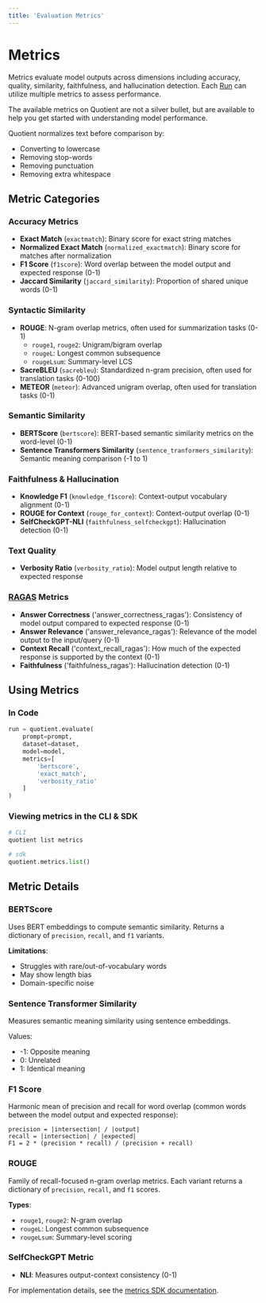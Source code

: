 ```yaml
---
title: 'Evaluation Metrics'
---
```


# Metrics

Metrics evaluate model outputs across dimensions including accuracy, quality, similarity, faithfulness, and hallucination detection. Each [Run](/evaluations) can utilize multiple metrics to assess performance.

<Tip>The available metrics on Quotient are not a silver bullet, but are available to help you get started with understanding model performance.</Tip>

<Note>
Quotient normalizes text before comparison by:

- Converting to lowercase
- Removing stop-words
- Removing punctuation
- Removing extra whitespace
</Note>

## Metric Categories

### Accuracy Metrics
- **Exact Match** (`exactmatch`): Binary score for exact string matches
- **Normalized Exact Match** (`normalized_exactmatch`): Binary score for matches after normalization
- **F1 Score** (`f1score`): Word overlap between the model output and expected response (0-1)
- **Jaccard Similarity** (`jaccard_similarity`): Proportion of shared unique words (0-1)

### Syntactic Similarity
- **ROUGE**: N-gram overlap metrics, often used for summarization tasks (0-1)
  - `rouge1`, `rouge2`: Unigram/bigram overlap
  - `rougeL`: Longest common subsequence
  - `rougeLsum`: Summary-level LCS
- **SacreBLEU** (`sacrebleu`): Standardized n-gram precision, often used for translation tasks (0-100)
- **METEOR** (`meteor`): Advanced unigram overlap, often used for translation tasks (0-1)

### Semantic Similarity
- **BERTScore** (`bertscore`): BERT-based semantic similarity metrics on the word-level (0-1)
- **Sentence Transformers Similarity** (`sentence_tranformers_similarity`): Semantic meaning comparison (-1 to 1)

### Faithfulness & Hallucination
- **Knowledge F1** (`knowledge_f1score`): Context-output vocabulary alignment (0-1)
- **ROUGE for Context** (`rouge_for_context`): Context-output overlap (0-1)
- **SelfCheckGPT-NLI** (`faithfulness_selfcheckgpt`): Hallucination detection (0-1)

### Text Quality
- **Verbosity Ratio** (`verbosity_ratio`): Model output length relative to expected response

### [RAGAS](https://github.com/explodinggradients/ragas) Metrics
- **Answer Correctness** ('answer_correctness_ragas'): Consistency of model output compared to expected response (0-1)
- **Answer Relevance** ('answer_relevance_ragas'): Relevance of the model output to the input/query (0-1)
- **Context Recall** ('context_recall_ragas'): How much of the expected response is supported by the context (0-1)
- **Faithfulness** ('faithfulness_ragas'): Hallucination detection (0-1)

## Using Metrics

### In Code
```python
run = quotient.evaluate(
    prompt=prompt,
    dataset=dataset,
    model=model,
    metrics=[
        'bertscore',
        'exact_match',
        'verbosity_ratio'
    ]
)
```

### Viewing metrics in the CLI & SDK

```bash
# CLI
quotient list metrics
```

```python
# sdk
quotient.metrics.list()
```


## Metric Details

### BERTScore
Uses BERT embeddings to compute semantic similarity. Returns a dictionary of `precision`, `recall`, and `f1` variants.

**Limitations**:
- Struggles with rare/out-of-vocabulary words
- May show length bias
- Domain-specific noise

### Sentence Transformer Similarity
Measures semantic meaning similarity using sentence embeddings.

Values:
- -1: Opposite meaning
- 0: Unrelated
- 1: Identical meaning

### F1 Score
Harmonic mean of precision and recall for word overlap (common words between the model output and expected response):
```
precision = |intersection| / |output|
recall = |intersection| / |expected|
F1 = 2 * (precision * recall) / (precision + recall)
```

### ROUGE
Family of recall-focused n-gram overlap metrics. Each variant returns a dictionary of `precision`, `recall`, and `f1` scores.

**Types**:
- `rouge1`, `rouge2`: N-gram overlap
- `rougeL`: Longest common subsequence
- `rougeLsum`: Summary-level scoring

### SelfCheckGPT Metric
- **NLI**: Measures output-context consistency (0-1)

For implementation details, see the [metrics SDK documentation](/sdk-reference/metrics).
